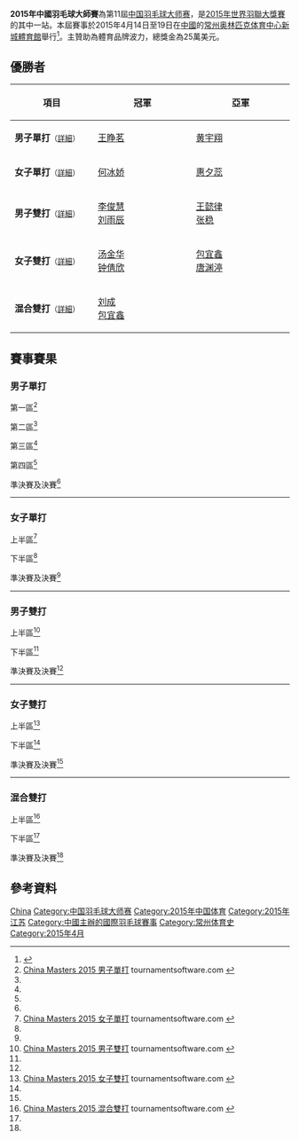 {{noteTA|G1=Badminton}}
{{infobox badminton event
|name           = 2015年中國羽毛球大師賽
|image          = 
|size           = 
|caption        =
|dates          = 2015年4月14日－4月19日
|number_edition = 第11屆
|level          = 3A
|prize_money    = 25萬美元
|other          =
|venue          = [[常州奧體中心新城體育館|常州奧體中心新城體育館]]
|location       = {{CHN}}[[江苏省|江苏省]][[常州市|常州市]]
|previous       = 2014年中國羽毛球大師賽
|next           = 2016年中國羽毛球大師賽
}}
'''2015年中國羽毛球大師賽'''為第11屆[[中国羽毛球大师赛|中国羽毛球大师赛]]，是[[2015年世界羽聯大獎賽|2015年世界羽聯大獎賽]]的其中一站。本屆賽事於2015年4月14日至19日在[[中國|中國]]的[[常州奥林匹克体育中心|常州奥林匹克体育中心]][[新城體育館|新城體育館]]舉行<ref>{{cite web|title=CHINA MASTERS 2015 大會章程|url=http://www.bwfbadminton.org/file.aspx?id=621090&dl=1|accessdate=2015-04-15|archive-date=2015-04-29|archive-url=https://web.archive.org/web/20150429231229/http://www.bwfbadminton.org/file.aspx?id=621090&dl=1|dead-url=no}}{{en}}</ref>。主贊助為體育品牌波力，總獎金為25萬美元。

== 優勝者 ==
{| class=wikitable style="font-size:small"
!width="200"|項目
!width="250"|冠軍
!width="250"|亞軍
|-
|'''男子單打'''<small>（[[#男子單打|詳細]]）</small>
|{{flagicon|CHN}} [[王睁茗|王睁茗]]
|{{flagicon|CHN}} [[黄宇翔|黄宇翔]]
|-
|'''女子單打'''<small>（[[#女子單打|詳細]]）</small>
|{{flagicon|CHN}} [[何冰娇|何冰娇]]
|{{flagicon|CHN}} [[惠夕蕊|惠夕蕊]]
|-
|'''男子雙打'''<small>（[[#男子雙打|詳細]]）</small>
|{{flagicon|CHN}} [[李俊慧|李俊慧]]<br/>{{flagicon|CHN}} [[刘雨辰_(羽毛球运动员)|刘雨辰]]
|{{flagicon|CHN}} [[王懿律|王懿律]]<br/>{{flagicon|CHN}} [[张稳|张稳]]
|-
|'''女子雙打'''<small>（[[#女子雙打|詳細]]）</small>
|{{flagicon|CHN}} [[汤金华|汤金华]]<br/>{{flagicon|CHN}} [[钟倩欣|钟倩欣]]
|{{flagicon|CHN}} [[包宜鑫|包宜鑫]]<br/>{{flagicon|CHN}} [[唐渊渟|唐渊渟]]
|-
|'''混合雙打'''<small>（[[#混合雙打|詳細]]）</small>
|{{flagicon|CHN}} [[刘成_(羽毛球运动员)|刘成]]<br/>{{flagicon|CHN}} [[包宜鑫|包宜鑫]]
|{{nowrap|{{flagicon|INA}} [[伊迪·苏巴蒂亚|伊迪·苏巴蒂亚]]<br/>{{flagicon|INA}} [[格罗里亚·埃马努埃莱·维德佳佳|格罗里亚·埃马努埃莱·维德佳佳]]}}
|}

== 賽事賽果 ==
=== 男子單打 ===
;第一區<ref name="MS">[http://bwf.tournamentsoftware.com/sport/draw.aspx?id=F954AC16-AB8D-41B7-B81E-E7A472832004&draw=1 China Masters 2015 男子單打] tournamentsoftware.com {{en}}</ref>
{{16TeamBracket-Compact-Tennis3
| RD3=第三輪
| RD4=半準決賽

| RD1-seed01=1
| RD1-team01='''{{flagicon|CHN}} [[王睁茗|王睁茗]]
| RD1-score01-1=
| RD1-score01-2=
| RD1-score01-3=
| RD1-seed02=
| RD1-team02=輪空
| RD1-score02-1=
| RD1-score02-2=
| RD1-score02-3=

| RD1-seed03=
| RD1-team03='''{{flagicon|CHN}} [[乔斌|乔斌]]
| RD1-score03-1=
| RD1-score03-2=
| RD1-score03-3=
| RD1-seed04=
| RD1-team04=輪空
| RD1-score04-1=
| RD1-score04-2=
| RD1-score04-3=

| RD1-seed05=
| RD1-team05='''{{flagicon|SCO}} [[阿利斯泰尔·凯西|阿利斯泰尔·凯西]]
| RD1-score05-1=
| RD1-score05-2=
| RD1-score05-3=
| RD1-seed06=
| RD1-team06=輪空
| RD1-score06-1=
| RD1-score06-2=
| RD1-score06-3=

| RD1-seed07=
| RD1-team07='''{{flagicon|CAN}} [[Timothy_Chiu|Timothy Chiu]]
| RD1-score07-1=
| RD1-score07-2=
| RD1-score07-3=
| RD1-seed08=
| RD1-team08=輪空
| RD1-score08-1=
| RD1-score08-2=
| RD1-score08-3=

| RD1-seed09=7
| RD1-team09='''{{flagicon|RUS}} [[弗拉基米尔·马尔科夫|弗拉基米尔·马尔科夫]]
| RD1-score09-1=
| RD1-score09-2=
| RD1-score09-3=
| RD1-seed10=
| RD1-team10=輪空
| RD1-score10-1=
| RD1-score10-2=
| RD1-score10-3=

| RD1-seed11=
| RD1-team11='''{{flagicon|CHN}} [[赵俊鹏|赵俊鹏]]
| RD1-score11-1=
| RD1-score11-2=
| RD1-score11-3=
| RD1-seed12=
| RD1-team12=輪空
| RD1-score12-1=
| RD1-score12-2=
| RD1-score12-3=

| RD1-seed13=
| RD1-team13='''{{nowrap|{{flagicon|THA}} [[坎塔瓦特·利拉威布|坎塔瓦特·利拉威布]]}}
| RD1-score13-1=
| RD1-score13-2=
| RD1-score13-3=
| RD1-seed14=
| RD1-team14=輪空
| RD1-score14-1=
| RD1-score14-2=
| RD1-score14-3=

| RD1-seed15=
| RD1-team15='''{{flagicon|TPE}} [[施貴鈞|施貴鈞]]
| RD1-score15-1=
| RD1-score15-2=
| RD1-score15-3=
| RD1-seed16=
| RD1-team16=輪空
| RD1-score16-1=
| RD1-score16-2=
| RD1-score16-3=

| RD2-seed01=1
| RD2-team01='''{{flagicon|CHN}} [[王睁茗|王睁茗]]
| RD2-score01-1='''21
| RD2-score01-2='''21
| RD2-score01-3=
| RD2-seed02=
| RD2-team02={{flagicon|CHN}} [[乔斌|乔斌]]
| RD2-score02-1=17
| RD2-score02-2=13
| RD2-score02-3=

| RD2-seed03=
| RD2-team03='''{{flagicon|SCO}} [[阿利斯泰尔·凯西|阿利斯泰尔·凯西]]
| RD2-score03-1='''21
| RD2-score03-2='''21
| RD2-score03-3=
| RD2-seed04=
| RD2-team04={{flagicon|CAN}} [[Timothy_Chiu|Timothy Chiu]]
| RD2-score04-1=18
| RD2-score04-2=16
| RD2-score04-3=

| RD2-seed05=7
| RD2-team05={{nowrap|{{flagicon|RUS}} [[弗拉基米尔·马尔科夫|弗拉基米尔·马尔科夫]]}}
| RD2-score05-1=18
| RD2-score05-2=7
| RD2-score05-3=
| RD2-seed06=
| RD2-team06='''{{flagicon|CHN}} [[赵俊鹏|赵俊鹏]]
| RD2-score06-1='''21
| RD2-score06-2='''21
| RD2-score06-3=

| RD2-seed07=
| RD2-team07='''{{flagicon|THA}} [[坎塔瓦特·利拉威布|坎塔瓦特·利拉威布]]
| RD2-score07-1=9
| RD2-score07-2='''21
| RD2-score07-3='''21
| RD2-seed08=
| RD2-team08={{flagicon|TPE}} [[施貴鈞|施貴鈞]]
| RD2-score08-1='''21
| RD2-score08-2=19
| RD2-score08-3=13

| RD3-seed01=1
| RD3-team01='''{{flagicon|CHN}} [[王睁茗|王睁茗]]
| RD3-score01-1='''21
| RD3-score01-2='''21
| RD3-score01-3=
| RD3-seed02=
| RD3-team02={{flagicon|SCO}} [[阿利斯泰尔·凯西|阿利斯泰尔·凯西]]
| RD3-score02-1=13
| RD3-score02-2=14
| RD3-score02-3=

| RD3-seed03=
| RD3-team03='''{{flagicon|CHN}} [[赵俊鹏|赵俊鹏]]
| RD3-score03-1='''21
| RD3-score03-2='''21
| RD3-score03-3=
| RD3-seed04=
| RD3-team04={{nowrap|{{flagicon|THA}} [[坎塔瓦特·利拉威布|坎塔瓦特·利拉威布]]}}
| RD3-score04-1=16
| RD3-score04-2=13
| RD3-score04-3=

| RD4-seed01=1
| RD4-team01='''{{nowrap|{{flagicon|CHN}} [[王睁茗|王睁茗]]}}
| RD4-score01-1=19
| RD4-score01-2='''21
| RD4-score01-3='''21
| RD4-seed02=
| RD4-team02={{flagicon|CHN}} [[赵俊鹏|赵俊鹏]]
| RD4-score02-1='''21
| RD4-score02-2=11
| RD4-score02-3=15
}}
;第二區<ref name="MS"/>
{{16TeamBracket-Compact-Tennis3
| RD3=第三輪
| RD4=半準決賽

| RD1-seed01=3
| RD1-team01='''{{flagicon|HKG}} [[魏楠|魏楠]]
| RD1-score01-1=
| RD1-score01-2=
| RD1-score01-3=
| RD1-seed02=
| RD1-team02=輪空
| RD1-score02-1=
| RD1-score02-2=
| RD1-score02-3=

| RD1-seed03=
| RD1-team03='''{{flagicon|THA}} [[坎塔蓬·旺差伦|坎塔蓬·旺差伦]]
| RD1-score03-1=
| RD1-score03-2=
| RD1-score03-3=
| RD1-seed04=
| RD1-team04=輪空
| RD1-score04-1=
| RD1-score04-2=
| RD1-score04-3=

| RD1-seed05=
| RD1-team05={{nowrap|{{flagicon|THA}} [[西蒂空·塔马辛|西蒂空·塔马辛]] (棄權)}}
| RD1-score05-1=
| RD1-score05-2=
| RD1-score05-3=
| RD1-seed06=
| RD1-team06=輪空
| RD1-score06-1=
| RD1-score06-2=
| RD1-score06-3=

| RD1-seed07=
| RD1-team07='''{{flagicon|THA}} [[Krit_Tantianankul|Krit Tantianankul]]
| RD1-score07-1=
| RD1-score07-2=
| RD1-score07-3=
| RD1-seed08=
| RD1-team08=輪空
| RD1-score08-1=
| RD1-score08-2=
| RD1-score08-3=

| RD1-seed09=6
| RD1-team09='''{{flagicon|THA}} [[苏庞余·阿韦辛桑农|苏庞余·阿韦辛桑农]]
| RD1-score09-1=
| RD1-score09-2=
| RD1-score09-3=
| RD1-seed10=
| RD1-team10=輪空
| RD1-score10-1=
| RD1-score10-2=
| RD1-score10-3=

| RD1-seed11=
| RD1-team11='''{{flagicon|CHN}} [[林贵埔|林贵埔]]
| RD1-score11-1=
| RD1-score11-2=
| RD1-score11-3=
| RD1-seed12=
| RD1-team12=輪空
| RD1-score12-1=
| RD1-score12-2=
| RD1-score12-3=

| RD1-seed13=
| RD1-team13='''{{flagicon|TPE}} [[程柏偉|程柏偉]]
| RD1-score13-1=
| RD1-score13-2=
| RD1-score13-3=
| RD1-seed14=
| RD1-team14=輪空
| RD1-score14-1=
| RD1-score14-2=
| RD1-score14-3=

| RD1-seed15=
| RD1-team15='''{{flagicon|MAS}} [[哈菲兹哈欣|哈菲兹哈欣]]
| RD1-score15-1=
| RD1-score15-2=
| RD1-score15-3=
| RD1-seed16=
| RD1-team16=輪空
| RD1-score16-1=
| RD1-score16-2=
| RD1-score16-3=

| RD2-seed01=3
| RD2-team01='''{{flagicon|HKG}} [[魏楠|魏楠]]
| RD2-score01-1=17
| RD2-score01-2='''21
| RD2-score01-3='''21
| RD2-seed02=
| RD2-team02={{flagicon|THA}} [[坎塔蓬·旺差伦|坎塔蓬·旺差伦]]
| RD2-score02-1='''21
| RD2-score02-2=14
| RD2-score02-3=12

| RD2-seed03=
| RD2-team03=輪空
| RD2-score03-1=
| RD2-score03-2=
| RD2-score03-3=
| RD2-seed04=
| RD2-team04='''{{flagicon|THA}} [[Krit_Tantianankul|K Tantianankul]]
| RD2-score04-1=
| RD2-score04-2=
| RD2-score04-3=

| RD2-seed05=6
| RD2-team05={{nowrap|{{flagicon|THA}} [[苏庞余·阿韦辛桑农|苏庞余·阿韦辛桑农]]}}
| RD2-score05-1=18
| RD2-score05-2=15
| RD2-score05-3=
| RD2-seed06=
| RD2-team06='''{{flagicon|CHN}} [[林贵埔|林贵埔]]
| RD2-score06-1='''21
| RD2-score06-2='''21
| RD2-score06-3=

| RD2-seed07=
| RD2-team07={{flagicon|TPE}} [[程柏偉|程柏偉]]
| RD2-score07-1=14
| RD2-score07-2=11
| RD2-score07-3=
| RD2-seed08=
| RD2-team08='''{{flagicon|MAS}} [[哈菲兹哈欣|哈菲兹哈欣]]
| RD2-score08-1='''21
| RD2-score08-2='''21
| RD2-score08-3=

| RD3-seed01=3
| RD3-team01='''{{flagicon|HKG}} [[魏楠|魏楠]]
| RD3-score01-1='''21
| RD3-score01-2='''21
| RD3-score01-3=
| RD3-seed02=
| RD3-team02={{nowrap|{{flagicon|THA}} [[Krit_Tantianankul|K Tantianankul]]}}
| RD3-score02-1=17
| RD3-score02-2=13
| RD3-score02-3=

| RD3-seed03=
| RD3-team03='''{{flagicon|CHN}} [[林贵埔|林贵埔]]
| RD3-score03-1=15
| RD3-score03-2='''22
| RD3-score03-3='''21
| RD3-seed04=
| RD3-team04={{flagicon|MAS}} [[哈菲兹哈欣|哈菲兹哈欣]]
| RD3-score04-1='''21
| RD3-score04-2=20
| RD3-score04-3=16

| RD4-seed01=3
| RD4-team01='''{{flagicon|HKG}} [[魏楠|魏楠]]
| RD4-score01-1=15
| RD4-score01-2='''21
| RD4-score01-3='''21
| RD4-seed02=
| RD4-team02={{nowrap|{{flagicon|CHN}} [[林贵埔|林贵埔]]}}
| RD4-score02-1='''21
| RD4-score02-2=9
| RD4-score02-3=18
}}
;第三區<ref name="MS"/>
{{16TeamBracket-Compact-Tennis3
| RD3=第三輪
| RD4=半準決賽

| RD1-seed01=
| RD1-team01='''{{flagicon|CHN}} [[黄宇翔|黄宇翔]]
| RD1-score01-1='''21
| RD1-score01-2='''21
| RD1-score01-3=
| RD1-seed02=
| RD1-team02={{flagicon|HKG}} [[陳仁傑|陳仁傑]]
| RD1-score02-1=10
| RD1-score02-2=10
| RD1-score02-3=

| RD1-seed03=
| RD1-team03=輪空
| RD1-score03-1=
| RD1-score03-2=
| RD1-score03-3=
| RD1-seed04=
| RD1-team04='''{{flagicon|TPE}} [[薛軒億|薛軒億]]
| RD1-score04-1=
| RD1-score04-2=
| RD1-score04-3=

| RD1-seed05=
| RD1-team05=輪空
| RD1-score05-1=
| RD1-score05-2=
| RD1-score05-3=
| RD1-seed06=
| RD1-team06='''{{nowrap|{{flagicon|THA}} [[科希特·佩尔帕达布|科希特·佩尔帕达布]]}}
| RD1-score06-1=
| RD1-score06-2=
| RD1-score06-3=

| RD1-seed07=
| RD1-team07=輪空
| RD1-score07-1=
| RD1-score07-2=
| RD1-score07-3=
| RD1-seed08=5
| RD1-team08='''{{flagicon|CHN}} [[薛松|薛松]]
| RD1-score08-1=
| RD1-score08-2=
| RD1-score08-3=

| RD1-seed09=
| RD1-team09=輪空
| RD1-score09-1=
| RD1-score09-2=
| RD1-score09-3=
| RD1-seed10=
| RD1-team10='''{{flagicon|THA}} [[阿杜拉奇·南库|阿杜拉奇·南库]]
| RD1-score10-1=
| RD1-score10-2=
| RD1-score10-3=

| RD1-seed11=
| RD1-team11=輪空
| RD1-score11-1=
| RD1-score11-2=
| RD1-score11-3=
| RD1-seed12=
| RD1-team12='''{{flagicon|CHN}} [[廖骏伟|廖骏伟]]
| RD1-score12-1=
| RD1-score12-2=
| RD1-score12-3=

| RD1-seed13=
| RD1-team13=輪空
| RD1-score13-1=
| RD1-score13-2=
| RD1-score13-3=
| RD1-seed14=
| RD1-team14='''{{flagicon|CHN}} [[朱思远|朱思远]]
| RD1-score14-1=
| RD1-score14-2=
| RD1-score14-3=

| RD1-seed15=
| RD1-team15=輪空
| RD1-score15-1=
| RD1-score15-2=
| RD1-score15-3=
| RD1-seed16=4
| RD1-team16='''{{flagicon|SIN}} [[黄梓良|黄梓良]]
| RD1-score16-1=
| RD1-score16-2=
| RD1-score16-3=

| RD2-seed01=
| RD2-team01='''{{flagicon|CHN}} [[黄宇翔|黄宇翔]]
| RD2-score01-1=16
| RD2-score01-2='''21
| RD2-score01-3='''21
| RD2-seed02=
| RD2-team02={{flagicon|TPE}} [[薛軒億|薛軒億]]
| RD2-score02-1='''21
| RD2-score02-2=16
| RD2-score02-3=17

| RD2-seed03=
| RD2-team03={{nowrap|{{flagicon|THA}} [[科希特·佩尔帕达布|科希特·佩尔帕达布]]}}
| RD2-score03-1=16
| RD2-score03-2=17
| RD2-score03-3=
| RD2-seed04=5
| RD2-team04='''{{flagicon|CHN}} [[薛松|薛松]]
| RD2-score04-1='''21
| RD2-score04-2='''21
| RD2-score04-3=

| RD2-seed05=
| RD2-team05={{flagicon|THA}} [[阿杜拉奇·南库|阿杜拉奇·南库]]
| RD2-score05-1=18
| RD2-score05-2=16
| RD2-score05-3=
| RD2-seed06=
| RD2-team06='''{{flagicon|CHN}} [[廖骏伟|廖骏伟]]
| RD2-score06-1='''21
| RD2-score06-2='''21
| RD2-score06-3=

| RD2-seed07=
| RD2-team07={{flagicon|CHN}} [[朱思远|朱思远]]
| RD2-score07-1='''21
| RD2-score07-2=19
| RD2-score07-3=20
| RD2-seed08=4
| RD2-team08='''{{flagicon|SIN}} [[黄梓良|黄梓良]]
| RD2-score08-1=12
| RD2-score08-2='''21
| RD2-score08-3='''22

| RD3-seed01=
| RD3-team01='''{{flagicon|CHN}} [[黄宇翔|黄宇翔]]
| RD3-score01-1=
| RD3-score01-2=
| RD3-score01-3=
| RD3-seed02=5
| RD3-team02={{nowrap|{{flagicon|CHN}} [[薛松|薛松]] (棄權)}}
| RD3-score02-1=
| RD3-score02-2=
| RD3-score02-3=

| RD3-seed03=
| RD3-team03={{flagicon|CHN}} [[廖骏伟|廖骏伟]]
| RD3-score03-1='''21
| RD3-score03-2=15
| RD3-score03-3=9
| RD3-seed04=4
| RD3-team04='''{{flagicon|SIN}} [[黄梓良|黄梓良]]
| RD3-score04-1=18
| RD3-score04-2='''21
| RD3-score04-3='''21

| RD4-seed01=
| RD4-team01='''{{nowrap|{{flagicon|CHN}} [[黄宇翔|黄宇翔]]}}
| RD4-score01-1=11
| RD4-score01-2='''21
| RD4-score01-3='''21
| RD4-seed02=4
| RD4-team02={{flagicon|SIN}} [[黄梓良|黄梓良]]
| RD4-score02-1='''21
| RD4-score02-2=19
| RD4-score02-3=18
}}
;第四區<ref name="MS"/>
{{16TeamBracket-Compact-Tennis3
| RD3=第三輪
| RD4=半準決賽

| RD1-seed01=
| RD1-team01=輪空
| RD1-score01-1=
| RD1-score01-2=
| RD1-score01-3=
| RD1-seed02=
| RD1-team02='''{{flagicon|CHN}} [[郭凯_(羽毛球运动员)|郭凯]]
| RD1-score02-1=
| RD1-score02-2=
| RD1-score02-3=

| RD1-seed03=
| RD1-team03=輪空
| RD1-score03-1=
| RD1-score03-2=
| RD1-score03-3=
| RD1-seed04=
| RD1-team04='''{{flagicon|INA}} [[索尼·昆科罗|索尼·昆科罗]]
| RD1-score04-1=
| RD1-score04-2=
| RD1-score04-3=

| RD1-seed05=
| RD1-team05=輪空
| RD1-score05-1=
| RD1-score05-2=
| RD1-score05-3=
| RD1-seed06=
| RD1-team06='''{{flagicon|TPE}} [[郭柏呈|郭柏呈]]
| RD1-score06-1=
| RD1-score06-2=
| RD1-score06-3=

| RD1-seed07=
| RD1-team07=輪空
| RD1-score07-1=
| RD1-score07-2=
| RD1-score07-3=
| RD1-seed08=8
| RD1-team08='''{{flagicon|USA}} [[舒之顥|舒之顥]]
| RD1-score08-1=
| RD1-score08-2=
| RD1-score08-3=

| RD1-seed09=
| RD1-team09=輪空
| RD1-score09-1=
| RD1-score09-2=
| RD1-score09-3=
| RD1-seed10=
| RD1-team10='''{{nowrap|{{flagicon|THA}} [[梅克·那农吉德|梅克·那农吉德]]}}
| RD1-score10-1=
| RD1-score10-2=
| RD1-score10-3=

| RD1-seed11=
| RD1-team11=輪空
| RD1-score11-1=
| RD1-score11-2=
| RD1-score11-3=
| RD1-seed12=
| RD1-team12='''{{flagicon|TPE}} [[林祐賢|林祐賢]]
| RD1-score12-1=
| RD1-score12-2=
| RD1-score12-3=

| RD1-seed13=
| RD1-team13=輪空
| RD1-score13-1=
| RD1-score13-2=
| RD1-score13-3=
| RD1-seed14=
| RD1-team14='''{{flagicon|CHN}} [[周泽奇|周泽奇]]
| RD1-score14-1=
| RD1-score14-2=
| RD1-score14-3=

| RD1-seed15=
| RD1-team15=輪空
| RD1-score15-1=
| RD1-score15-2=
| RD1-score15-3=
| RD1-seed16=2
| RD1-team16='''{{flagicon|CHN}} [[田厚威|田厚威]]
| RD1-score16-1=
| RD1-score16-2=
| RD1-score16-3=

| RD2-seed01=
| RD2-team01='''{{flagicon|CHN}} [[郭凯_(羽毛球运动员)|郭凯]]
| RD2-score01-1='''21
| RD2-score01-2='''21
| RD2-score01-3=
| RD2-seed02=
| RD2-team02={{flagicon|INA}} [[索尼·昆科罗|索尼·昆科罗]]
| RD2-score02-1=12
| RD2-score02-2=13
| RD2-score02-3=

| RD2-seed03=
| RD2-team03='''{{flagicon|TPE}} [[郭柏呈|郭柏呈]]
| RD2-score03-1='''21
| RD2-score03-2=21
| RD2-score03-3='''21
| RD2-seed04=8
| RD2-team04={{flagicon|USA}} [[舒之顥|舒之顥]]
| RD2-score04-1=12
| RD2-score04-2='''23
| RD2-score04-3=11

| RD2-seed05=
| RD2-team05={{nowrap|{{flagicon|THA}} [[梅克·那农吉德|梅克·那农吉德]]}}
| RD2-score05-1=8
| RD2-score05-2=19
| RD2-score05-3=
| RD2-seed06=
| RD2-team06='''{{flagicon|TPE}} [[林祐賢|林祐賢]]
| RD2-score06-1='''21
| RD2-score06-2='''21
| RD2-score06-3=

| RD2-seed07=
| RD2-team07={{flagicon|CHN}} [[周泽奇|周泽奇]]
| RD2-score07-1=11
| RD2-score07-2=16
| RD2-score07-3=
| RD2-seed08=2
| RD2-team08='''{{flagicon|CHN}} [[田厚威|田厚威]]
| RD2-score08-1='''21
| RD2-score08-2='''21
| RD2-score08-3=

| RD3-seed01=
| RD3-team01={{flagicon|CHN}} [[郭凯_(羽毛球运动员)|郭凯]]
| RD3-score01-1=19
| RD3-score01-2='''21
| RD3-score01-3=18
| RD3-seed02=
| RD3-team02='''{{flagicon|TPE}} [[郭柏呈|郭柏呈]]
| RD3-score02-1='''21
| RD3-score02-2=14
| RD3-score02-3='''21

| RD3-seed03=
| RD3-team03={{flagicon|TPE}} [[林祐賢|林祐賢]]
| RD3-score03-1=10
| RD3-score03-2=13
| RD3-score03-3=
| RD3-seed04=2
| RD3-team04='''{{flagicon|CHN}} [[田厚威|田厚威]]
| RD3-score04-1='''21
| RD3-score04-2='''21
| RD3-score04-3=

| RD4-seed01=
| RD4-team01={{flagicon|TPE}} [[郭柏呈|郭柏呈]]
| RD4-score01-1=7
| RD4-score01-2=6
| RD4-score01-3=
| RD4-seed02=2
| RD4-team02='''{{nowrap|{{flagicon|CHN}} [[田厚威|田厚威]]}}
| RD4-score02-1='''21
| RD4-score02-2='''21
| RD4-score02-3=
}}
;準決賽及決賽<ref name="MS"/>
{{4TeamBracket-Tennis3-v2
| team-width=200
| RD1-seed1=1
| RD1-team1='''{{flagicon|CHN}} [[王睁茗|王睁茗]]
| RD1-score1-1='''21
| RD1-score1-2='''21
| RD1-score1-3=
| RD1-seed2=3
| RD1-team2={{flagicon|HKG}} [[魏楠|魏楠]]
| RD1-score2-1=12
| RD1-score2-2=12
| RD1-score2-3=

| RD1-seed3=
| RD1-team3='''{{flagicon|CHN}} [[黄宇翔|黄宇翔]]
| RD1-score3-1='''21
| RD1-score3-2='''21
| RD1-score3-3=
| RD1-seed4=2
| RD1-team4={{flagicon|CHN}} [[田厚威|田厚威]]
| RD1-score4-1=15
| RD1-score4-2=11
| RD1-score4-3=

| RD2-seed1=1
| RD2-team1='''{{flagicon|CHN}} [[王睁茗|王睁茗]]
| RD2-score1-1='''22
| RD2-score1-2='''21
| RD2-score1-3=
| RD2-seed2=
| RD2-team2={{flagicon|CHN}} [[黄宇翔|黄宇翔]]
| RD2-score2-1=20
| RD2-score2-2=19
| RD2-score2-3=
}}
----

=== 女子單打 ===
;上半區<ref name="WS">[http://bwf.tournamentsoftware.com/sport/draw.aspx?id=F954AC16-AB8D-41B7-B81E-E7A472832004&draw=2 China Masters 2015 女子單打] tournamentsoftware.com {{en}}</ref>
{{16TeamBracket-Compact-Tennis3
| RD1-seed01=1
| RD1-team01={{flagicon|CAN}} [[李文珊_(羽毛球運動員)|李文珊]] (棄權)
| RD1-score01-1=
| RD1-score01-2=
| RD1-score01-3=
| RD1-seed02=
| RD1-team02=輪空
| RD1-score02-1=
| RD1-score02-2=
| RD1-score02-3=

| RD1-seed03=
| RD1-team03='''{{flagicon|CHN}} [[惠夕蕊|惠夕蕊]]
| RD1-score03-1=
| RD1-score03-2=
| RD1-score03-3=
| RD1-seed04=
| RD1-team04=輪空
| RD1-score04-1=
| RD1-score04-2=
| RD1-score04-3=

| RD1-seed05=
| RD1-team05='''{{flagicon|CHN}} [[高昉洁|高昉洁]]
| RD1-score05-1=
| RD1-score05-2=
| RD1-score05-3=
| RD1-seed06=
| RD1-team06=輪空
| RD1-score06-1=
| RD1-score06-2=
| RD1-score06-3=

| RD1-seed07=
| RD1-team07='''{{flagicon|CHN}} [[陈晓欣|陈晓欣]]
| RD1-score07-1='''21
| RD1-score07-2='''21
| RD1-score07-3=
| RD1-seed08=
| RD1-team08={{flagicon|AUS}} [[Melinda_Sun|Melinda Sun]]
| RD1-score08-1=8
| RD1-score08-2=6
| RD1-score08-3=

| RD1-seed09=4
| RD1-team09='''{{flagicon|TPE}} [[洪詩涵_(羽毛球運動員)|洪詩涵]]
| RD1-score09-1=
| RD1-score09-2=
| RD1-score09-3=
| RD1-seed10=
| RD1-team10=輪空
| RD1-score10-1=
| RD1-score10-2=
| RD1-score10-3=

| RD1-seed11=
| RD1-team11='''{{flagicon|CHN}} [[范梦艳|范梦艳]]
| RD1-score11-1='''21
| RD1-score11-2='''21
| RD1-score11-3=
| RD1-seed12=
| RD1-team12={{flagicon|CZE}} [[祖扎娜·帕维尔科娃|祖扎娜·帕维尔科娃]]
| RD1-score12-1=12
| RD1-score12-2=11
| RD1-score12-3=

| RD1-seed13=
| RD1-team13='''{{flagicon|JPN}} [[星千智|星千智]]
| RD1-score13-1=
| RD1-score13-2=
| RD1-score13-3=
| RD1-seed14=
| RD1-team14=輪空
| RD1-score14-1=
| RD1-score14-2=
| RD1-score14-3=

| RD1-seed15=
| RD1-team15='''{{nowrap|{{flagicon|THA}} [[素尼达·革通|素尼达·革通]]}}
| RD1-score15-1=11
| RD1-score15-2='''21
| RD1-score15-3='''21
| RD1-seed16=
| RD1-team16={{flagicon|TPE}} [[余芊慧|余芊慧]]
| RD1-score16-1='''21
| RD1-score16-2=15
| RD1-score16-3=17

| RD2-seed01=
| RD2-team01=輪空
| RD2-score01-1=
| RD2-score01-2=
| RD2-score01-3=
| RD2-seed02=
| RD2-team02='''{{flagicon|CHN}} [[惠夕蕊|惠夕蕊]]
| RD2-score02-1=
| RD2-score02-2=
| RD2-score02-3=

| RD2-seed03=
| RD2-team03='''{{flagicon|CHN}} [[高昉洁|高昉洁]]
| RD2-score03-1=22
| RD2-score03-2='''21
| RD2-score03-3='''21
| RD2-seed04=
| RD2-team04={{flagicon|CHN}} [[陈晓欣|陈晓欣]]
| RD2-score04-1='''24
| RD2-score04-2=18
| RD2-score04-3=19

| RD2-seed05=4
| RD2-team05={{flagicon|TPE}} [[洪詩涵_(羽毛球運動員)|洪詩涵]]
| RD2-score05-1=18
| RD2-score05-2=14
| RD2-score05-3=
| RD2-seed06=
| RD2-team06='''{{flagicon|CHN}} [[范梦艳|范梦艳]]
| RD2-score06-1='''21
| RD2-score06-2='''21
| RD2-score06-3=

| RD2-seed07=
| RD2-team07='''{{flagicon|JPN}} [[星千智|星千智]]
| RD2-score07-1='''21
| RD2-score07-2='''21
| RD2-score07-3=
| RD2-seed08=
| RD2-team08={{nowrap|{{flagicon|THA}} [[素尼达·革通|素尼达·革通]]}}
| RD2-score08-1=13
| RD2-score08-2=14
| RD2-score08-3=

| RD3-seed01=
| RD3-team01='''{{nowrap|{{flagicon|CHN}} [[惠夕蕊|惠夕蕊]]}}
| RD3-score01-1='''21
| RD3-score01-2='''21
| RD3-score01-3=
| RD3-seed02=
| RD3-team02={{flagicon|CHN}} [[高昉洁|高昉洁]]
| RD3-score02-1=10
| RD3-score02-2=14
| RD3-score02-3=

| RD3-seed03=
| RD3-team03={{flagicon|CHN}} [[范梦艳|范梦艳]]
| RD3-score03-1=15
| RD3-score03-2=17
| RD3-score03-3=
| RD3-seed04=
| RD3-team04='''{{flagicon|JPN}} [[星千智|星千智]]
| RD3-score04-1='''21
| RD3-score04-2='''21
| RD3-score04-3=

| RD4-seed01=
| RD4-team01='''{{nowrap|{{flagicon|CHN}} [[惠夕蕊|惠夕蕊]]}}
| RD4-score01-1='''21
| RD4-score01-2='''21
| RD4-score01-3=
| RD4-seed02=
| RD4-team02={{flagicon|JPN}} [[星千智|星千智]]
| RD4-score02-1=7
| RD4-score02-2=18
| RD4-score02-3=
}}
;下半區<ref name="WS"/>
{{16TeamBracket-Compact-Tennis3
| RD1-seed01=
| RD1-team01={{flagicon|SVK}} [[扬娜·齐兹纳罗娃|扬娜·齐兹纳罗娃]]
| RD1-score01-1=6
| RD1-score01-2=4
| RD1-score01-3=
| RD1-seed02=
| RD1-team02='''{{flagicon|CHN}} [[张艺曼|张艺曼]]
| RD1-score02-1='''21
| RD1-score02-2='''21
| RD1-score02-3=

| RD1-seed03=
| RD1-team03=輪空
| RD1-score03-1=
| RD1-score03-2=
| RD1-score03-3=
| RD1-seed04=
| RD1-team04='''{{flagicon|CHN}} [[何冰娇|何冰娇]]
| RD1-score04-1=
| RD1-score04-2=
| RD1-score04-3=

| RD1-seed05=
| RD1-team05='''{{flagicon|CHN}} [[沈雅颖|沈雅颖]]
| RD1-score05-1='''21
| RD1-score05-2='''21
| RD1-score05-3=
| RD1-seed06=
| RD1-team06={{flagicon|AUT}} [[西蒙娜·普鲁茨|西蒙娜·普鲁茨]]
| RD1-score06-1=7
| RD1-score06-2=10
| RD1-score06-3=

| RD1-seed07=
| RD1-team07=輪空
| RD1-score07-1=
| RD1-score07-2=
| RD1-score07-3=
| RD1-seed08=3
| RD1-team08='''{{flagicon|CHN}} [[姚雪|姚雪]]
| RD1-score08-1=
| RD1-score08-2=
| RD1-score08-3=

| RD1-seed09=
| RD1-team09='''{{flagicon|CHN}} [[李云_(羽毛球运动员)|李云]]
| RD1-score09-1='''21
| RD1-score09-2=18
| RD1-score09-3='''21
| RD1-seed10=
| RD1-team10={{flagicon|TPE}} [[李佳馨|李佳馨]]
| RD1-score10-1=12
| RD1-score10-2='''21
| RD1-score10-3=15

| RD1-seed11=
| RD1-team11=輪空
| RD1-score11-1=
| RD1-score11-2=
| RD1-score11-3=
| RD1-seed12=
| RD1-team12='''{{nowrap|{{flagicon|THA}} [[蓬帕威·磋楚翁|蓬帕威·磋楚翁]]}}
| RD1-score12-1=
| RD1-score12-2=
| RD1-score12-3=

| RD1-seed13=
| RD1-team13='''{{flagicon|CHN}} [[陈雨菲|陈雨菲]]
| RD1-score13-1='''21
| RD1-score13-2='''21
| RD1-score13-3=
| RD1-seed14=
| RD1-team14={{flagicon|TPE}} [[江美慧|江美慧]]
| RD1-score14-1=16
| RD1-score14-2=15
| RD1-score14-3=

| RD1-seed15=
| RD1-team15=輪空
| RD1-score15-1=
| RD1-score15-2=
| RD1-score15-3=
| RD1-seed16=2
| RD1-team16='''{{flagicon|USA}} [[王苑力|王苑力]]
| RD1-score16-1=
| RD1-score16-2=
| RD1-score16-3=

| RD2-seed01= 
| RD2-team01={{nowrap|{{flagicon|CHN}} [[张艺曼|张艺曼]] (中途退出)}}
| RD2-score01-1=10
| RD2-score01-2=''1
| RD2-score01-3=
| RD2-seed02=
| RD2-team02='''{{flagicon|CHN}} [[何冰娇|何冰娇]]
| RD2-score02-1='''21
| RD2-score02-2=''6
| RD2-score02-3=

| RD2-seed03=
| RD2-team03='''{{flagicon|CHN}} [[沈雅颖|沈雅颖]]
| RD2-score03-1='''21
| RD2-score03-2='''21
| RD2-score03-3=
| RD2-seed04=3
| RD2-team04={{flagicon|CHN}} [[姚雪|姚雪]]
| RD2-score04-1=13
| RD2-score04-2=14
| RD2-score04-3=

| RD2-seed05=
| RD2-team05={{flagicon|CHN}} [[李云_(羽毛球运动员)|李云]]
| RD2-score05-1=18
| RD2-score05-2=22
| RD2-score05-3=
| RD2-seed06=
| RD2-team06='''{{nowrap|{{flagicon|THA}} [[蓬帕威·磋楚翁|蓬帕威·磋楚翁]]}}
| RD2-score06-1='''21
| RD2-score06-2='''24
| RD2-score06-3=

| RD2-seed07=
| RD2-team07='''{{flagicon|CHN}} [[陈雨菲|陈雨菲]]
| RD2-score07-1='''21
| RD2-score07-2='''21
| RD2-score07-3=
| RD2-seed08=2
| RD2-team08={{flagicon|USA}} [[王苑力|王苑力]]
| RD2-score08-1=14
| RD2-score08-2=14
| RD2-score08-3=

| RD3-seed01=
| RD3-team01='''{{flagicon|CHN}} [[何冰娇|何冰娇]]
| RD3-score01-1='''21
| RD3-score01-2='''21
| RD3-score01-3=
| RD3-seed02=
| RD3-team02={{flagicon|CHN}} [[沈雅颖|沈雅颖]]
| RD3-score02-1=10
| RD3-score02-2=17
| RD3-score02-3=

| RD3-seed03=
| RD3-team03={{nowrap|{{flagicon|THA}} [[蓬帕威·磋楚翁|蓬帕威·磋楚翁]]}}
| RD3-score03-1=11
| RD3-score03-2=15
| RD3-score03-3=
| RD3-seed04=
| RD3-team04='''{{flagicon|CHN}} [[陈雨菲|陈雨菲]]
| RD3-score04-1='''21
| RD3-score04-2='''21
| RD3-score04-3=

| RD4-seed01=
| RD4-team01='''{{nowrap|{{flagicon|CHN}} [[何冰娇|何冰娇]]}}
| RD4-score01-1='''21
| RD4-score01-2='''21
| RD4-score01-3=
| RD4-seed02=
| RD4-team02={{flagicon|CHN}} [[陈雨菲|陈雨菲]]
| RD4-score02-1=13
| RD4-score02-2=10
| RD4-score02-3=
}}
;準決賽及決賽<ref name="WS"/>
{{4TeamBracket-Tennis3-v2
| team-width=200
| RD1-seed1=
| RD1-team1='''{{flagicon|CHN}} [[惠夕蕊|惠夕蕊]]
| RD1-score1-1='''21
| RD1-score1-2='''21
| RD1-score1-3=
| RD1-seed2=
| RD1-team2={{flagicon|JPN}} [[星千智|星千智]]
| RD1-score2-1=7
| RD1-score2-2=18
| RD1-score2-3=

| RD1-seed3=
| RD1-team3='''{{flagicon|CHN}} [[何冰娇|何冰娇]]
| RD1-score3-1='''21
| RD1-score3-2='''21
| RD1-score3-3=
| RD1-seed4=
| RD1-team4={{flagicon|CHN}} [[陈雨菲|陈雨菲]]
| RD1-score4-1=13
| RD1-score4-2=10
| RD1-score4-3=

| RD2-seed1=
| RD2-team1={{flagicon|CHN}} [[惠夕蕊|惠夕蕊]]
| RD2-score1-1=13
| RD2-score1-2=9
| RD2-score1-3=
| RD2-seed2=
| RD2-team2='''{{flagicon|CHN}} [[何冰娇|何冰娇]]
| RD2-score2-1='''21
| RD2-score2-2='''21
| RD2-score2-3=
}}
----

=== 男子雙打 ===
;上半區<ref name="MD">[http://bwf.tournamentsoftware.com/sport/draw.aspx?id=F954AC16-AB8D-41B7-B81E-E7A472832004&draw=3 China Masters 2015 男子雙打] tournamentsoftware.com {{en}}</ref>
{{16TeamBracket-Compact-Tennis3
| RD1-seed01=1
| RD1-team01='''{{flagicon|CHN}} [[刘小龙|刘小龙]]<br/> {{flagicon|CHN}} [[邱子瀚|邱子瀚]]
| RD1-score01-1=
| RD1-score01-2=
| RD1-score01-3=
| RD1-seed02=
| RD1-team02=輪空
| RD1-score02-1=
| RD1-score02-2=
| RD1-score02-3=

| RD1-seed03=
| RD1-team03={{flagicon|CHN}} [[何济霆|何济霆]]<br/> {{flagicon|CHN}} [[郑思维|郑思维]]
| RD1-score03-1='''21
| RD1-score03-2=19
| RD1-score03-3=19
| RD1-seed04=
| RD1-team04='''{{flagicon|TPE}} [[廖敏竣|廖敏竣]]<br/> {{flagicon|TPE}} [[曾敏豪|曾敏豪]]
| RD1-score04-1=12
| RD1-score04-2='''21
| RD1-score04-3='''21

| RD1-seed05=
| RD1-team05='''{{flagicon|MAS}} [[云天豪|云天豪]]<br/> {{flagicon|MAS}} [[林钦华|林钦华]]
| RD1-score05-1=
| RD1-score05-2=
| RD1-score05-3=
| RD1-seed06=
| RD1-team06=輪空
| RD1-score06-1=
| RD1-score06-2=
| RD1-score06-3=

| RD1-seed07=
| RD1-team07='''{{flagicon|SIN}} [[许永凯|许永凯]]<br/> {{flagicon|SIN}} [[亨德拉·维加亚|亨德拉·维加亚]]
| RD1-score07-1='''21
| RD1-score07-2='''21
| RD1-score07-3=
| RD1-seed08=
| RD1-team08={{flagicon|THA}} [[梅克·那农吉德|梅克·那农吉德]]<br/> {{flagicon|THA}} [[Krit_Tantianankul|Krit Tantianankul]]
| RD1-score08-1=16
| RD1-score08-2=18
| RD1-score08-3=

| RD1-seed09=4
| RD1-team09='''{{flagicon|CHN}} [[王懿律|王懿律]]<br/> {{flagicon|CHN}} [[张稳|张稳]]
| RD1-score09-1=
| RD1-score09-2=
| RD1-score09-3=
| RD1-seed10=
| RD1-team10=輪空
| RD1-score10-1=
| RD1-score10-2=
| RD1-score10-3=

| RD1-seed11=
| RD1-team11='''{{flagicon|MAS}} [[徐家铭|徐家铭]]<br/> {{flagicon|MAS}} [[区耀汉|区耀汉]]
| RD1-score11-1='''21
| RD1-score11-2='''21
| RD1-score11-3=
| RD1-seed12=
| RD1-team12={{flagicon|TPE}} [[劉韋辰_(羽毛球運動員)|劉韋辰]]<br/> {{flagicon|TPE}} [[楊博涵|楊博涵]]
| RD1-score12-1=18
| RD1-score12-2=17
| RD1-score12-3=

| RD1-seed13=
| RD1-team13='''{{flagicon|NED}} [[鲁德·博世|鲁德·博世]]<br/> {{flagicon|TPE}} [[黃柏睿|黃柏睿]]
| RD1-score13-1=
| RD1-score13-2=
| RD1-score13-3=
| RD1-seed14=
| RD1-team14=輪空
| RD1-score14-1=
| RD1-score14-2=
| RD1-score14-3=

| RD1-seed15=
| RD1-team15={{nowrap|{{flagicon|INA}} [[安加·普拉塔玛|安加·普拉塔玛]]<br/> {{flagicon|INA}} [[里奇·卡兰达·苏华迪|里奇·卡兰达·苏华迪]]}}
| RD1-score15-1='''21
| RD1-score15-2=18
| RD1-score15-3=18
| RD1-seed16=
| RD1-team16='''{{flagicon|TPE}} [[盧敬堯|盧敬堯]]<br/> {{flagicon|TPE}} [[田子傑|田子傑]]
| RD1-score16-1=17
| RD1-score16-2='''21
| RD1-score16-3='''21

| RD2-seed01=1
| RD2-team01={{flagicon|CHN}} [[刘小龙|刘小龙]]<br/> {{flagicon|CHN}} [[邱子瀚|邱子瀚]]
| RD2-score01-1=17
| RD2-score01-2=21
| RD2-score01-3=
| RD2-seed02=
| RD2-team02='''{{flagicon|TPE}} [[廖敏竣|廖敏竣]]<br/> {{flagicon|TPE}} [[曾敏豪|曾敏豪]]
| RD2-score02-1='''21
| RD2-score02-2='''23
| RD2-score02-3=

| RD2-seed03=
| RD2-team03='''{{flagicon|MAS}} [[云天豪|云天豪]]<br/> {{flagicon|MAS}} [[林钦华|林钦华]]
| RD2-score03-1='''21
| RD2-score03-2='''21
| RD2-score03-3=
| RD2-seed04=
| RD2-team04={{nowrap|{{flagicon|SIN}} [[许永凯|许永凯]]<br/> {{flagicon|SIN}} [[亨德拉·维加亚|亨德拉·维加亚]]}}
| RD2-score04-1=19
| RD2-score04-2=11
| RD2-score04-3=

| RD2-seed05=4
| RD2-team05='''{{flagicon|CHN}} [[王懿律|王懿律]]<br/> {{flagicon|CHN}} [[张稳|张稳]]
| RD2-score05-1='''21
| RD2-score05-2='''21
| RD2-score05-3=
| RD2-seed06=
| RD2-team06={{flagicon|MAS}} [[徐家铭|徐家铭]]<br/> {{flagicon|MAS}} [[区耀汉|区耀汉]]
| RD2-score06-1=10
| RD2-score06-2=16
| RD2-score06-3=

| RD2-seed07=
| RD2-team07={{flagicon|NED}} [[鲁德·博世|鲁德·博世]]<br/> {{flagicon|TPE}} [[黃柏睿|黃柏睿]]
| RD2-score07-1='''21
| RD2-score07-2=17
| RD2-score07-3=17
| RD2-seed08=
| RD2-team08='''{{flagicon|TPE}} [[盧敬堯|盧敬堯]]<br/> {{flagicon|TPE}} [[田子傑|田子傑]]
| RD2-score08-1=14
| RD2-score08-2='''21
| RD2-score08-3='''21

| RD3-seed01=
| RD3-team01='''{{flagicon|TPE}} [[廖敏竣|廖敏竣]]<br/> {{flagicon|TPE}} [[曾敏豪|曾敏豪]]
| RD3-score01-1='''21
| RD3-score01-2='''21
| RD3-score01-3=
| RD3-seed02=
| RD3-team02={{flagicon|MAS}} [[云天豪|云天豪]]<br/> {{flagicon|MAS}} [[林钦华|林钦华]]
| RD3-score02-1=16
| RD3-score02-2=18
| RD3-score02-3=

| RD3-seed03=4
| RD3-team03='''{{flagicon|CHN}} [[王懿律|王懿律]]<br/> {{flagicon|CHN}} [[张稳|张稳]]
| RD3-score03-1='''21
| RD3-score03-2='''21
| RD3-score03-3=
| RD3-seed04=
| RD3-team04={{flagicon|TPE}} [[盧敬堯|盧敬堯]]<br/> {{flagicon|TPE}} [[田子傑|田子傑]]
| RD3-score04-1=14
| RD3-score04-2=11
| RD3-score04-3=

| RD4-seed01=
| RD4-team01={{flagicon|TPE}} [[廖敏竣|廖敏竣]]<br/> {{flagicon|TPE}} [[曾敏豪|曾敏豪]]
| RD4-score01-1=7
| RD4-score01-2=13
| RD4-score01-3=
| RD4-seed02=4
| RD4-team02='''{{nowrap|{{flagicon|CHN}} [[王懿律|王懿律]]<br/> {{flagicon|CHN}} [[张稳|张稳]]}}
| RD4-score02-1='''21
| RD4-score02-2='''21
| RD4-score02-3=
}}
;下半區<ref name="MD"/>
{{16TeamBracket-Compact-Tennis3
| RD1-seed01=
| RD1-team01='''{{flagicon|MAS}} [[陈伟源|陈伟源]]<br/> {{flagicon|MAS}} [[张御宇|张御宇]]
| RD1-score01-1='''21
| RD1-score01-2=15
| RD1-score01-3='''21
| RD1-seed02=
| RD1-team02={{flagicon|TPE}} [[張課琦|張課琦]]<br/> {{flagicon|TPE}} [[王齊麟|王齊麟]]
| RD1-score02-1=16
| RD1-score02-2='''21
| RD1-score02-3=17

| RD1-seed03=
| RD1-team03='''{{flagicon|CHN}} [[黄凯祥|黄凯祥]]<br/> {{flagicon|CHN}} [[于小渝|于小渝]]
| RD1-score03-1='''21
| RD1-score03-2='''21
| RD1-score03-3=
| RD1-seed04=
| RD1-team04={{flagicon|TPE}} [[程柏偉|程柏偉]]<br/> {{flagicon|TPE}} [[林祐賢|林祐賢]]
| RD1-score04-1=10
| RD1-score04-2=13
| RD1-score04-3=

| RD1-seed05=
| RD1-team05={{flagicon|INA}} [[吉德翁·马库斯·费尔纳尔迪|吉德翁·马库斯·费尔纳尔迪]]<br/> {{flagicon|INA}} [[凯文·桑加亚·苏卡穆约|凯文·桑加亚·苏卡穆约]]
| RD1-score05-1=17
| RD1-score05-2='''21
| RD1-score05-3=17
| RD1-seed06=
| RD1-team06='''{{flagicon|TPE}} [[林家佑|林家佑]]<br/> {{flagicon|TPE}} [[巫孝霖|巫孝霖]]
| RD1-score06-1='''21
| RD1-score06-2=14
| RD1-score06-3='''21

| RD1-seed07=
| RD1-team07=輪空
| RD1-score07-1=
| RD1-score07-2=
| RD1-score07-3=
| RD1-seed08=3
| RD1-team08='''{{flagicon|CHN}} [[李俊慧|李俊慧]]<br/> {{flagicon|CHN}} [[刘雨辰_(羽毛球运动员)|刘雨辰]]
| RD1-score08-1=
| RD1-score08-2=
| RD1-score08-3=

| RD1-seed09=
| RD1-team09='''{{flagicon|CHN}} [[康骏|康骏]]<br/> {{flagicon|CHN}} [[刘成_(羽毛球运动员)|刘成]]
| RD1-score09-1='''21
| RD1-score09-2=19
| RD1-score09-3='''24
| RD1-seed10=
| RD1-team10={{flagicon|TPE}} [[梁睿緯|梁睿緯]]<br/> {{flagicon|TPE}} [[呂佳彬|呂佳彬]]
| RD1-score10-1=12
| RD1-score10-2='''21
| RD1-score10-3=22

| RD1-seed11=
| RD1-team11=輪空
| RD1-score11-1=
| RD1-score11-2=
| RD1-score11-3=
| RD1-seed12=
| RD1-team12='''{{nowrap|{{flagicon|THA}} [[德差蓬·保乌拉努科|德差蓬·保乌拉努科]]<br/> {{flagicon|THA}} [[革德伦·吉丁努蓬|革德伦·吉丁努蓬]]}}
| RD1-score12-1=
| RD1-score12-2=
| RD1-score12-3=

| RD1-seed13=
| RD1-team13='''{{flagicon|JPN}} [[佐伯祐行|佐伯祐行]]<br/> {{flagicon|JPN}} [[垰畑亮太|垰畑亮太]]
| RD1-score13-1='''21
| RD1-score13-2=15
| RD1-score13-3='''22
| RD1-seed14=
| RD1-team14={{flagicon|MAS}} [[麦喜俊|麦喜俊]]<br/> {{flagicon|MAS}} [[张国祥_(羽毛球运动员)|张国祥]]
| RD1-score14-1=17
| RD1-score14-2='''21
| RD1-score14-3=20

| RD1-seed15=
| RD1-team15=輪空
| RD1-score15-1=
| RD1-score15-2=
| RD1-score15-3=
| RD1-seed16=2
| RD1-team16='''{{flagicon|SIN}} [[丹尼·巴瓦·克里斯南塔|丹尼·巴瓦·克里斯南塔]]<br/> {{flagicon|SIN}} [[查特·奇雅加特|查特·奇雅加特]]
| RD1-score16-1=
| RD1-score16-2=
| RD1-score16-3=

| RD2-seed01=
| RD2-team01={{flagicon|MAS}} [[陈伟源|陈伟源]]<br/> {{flagicon|MAS}} [[张御宇|张御宇]]
| RD2-score01-1=22
| RD2-score01-2=19
| RD2-score01-3=
| RD2-seed02=
| RD2-team02='''{{flagicon|CHN}} [[黄凯祥|黄凯祥]]<br/> {{flagicon|CHN}} [[于小渝|于小渝]]
| RD2-score02-1='''24
| RD2-score02-2='''21
| RD2-score02-3=

| RD2-seed03=
| RD2-team03={{flagicon|TPE}} [[林家佑|林家佑]]<br/> {{flagicon|TPE}} [[巫孝霖|巫孝霖]]
| RD2-score03-1=14
| RD2-score03-2=18
| RD2-score03-3=
| RD2-seed04=3
| RD2-team04='''{{flagicon|CHN}} [[李俊慧|李俊慧]]<br/> {{flagicon|CHN}} [[刘雨辰_(羽毛球运动员)|刘雨辰]]
| RD2-score04-1='''21
| RD2-score04-2='''21
| RD2-score04-3=

| RD2-seed05=
| RD2-team05='''{{flagicon|CHN}} [[康骏|康骏]]<br/> {{flagicon|CHN}} [[刘成_(羽毛球运动员)|刘成]]
| RD2-score05-1='''21
| RD2-score05-2='''21
| RD2-score05-3=
| RD2-seed06=
| RD2-team06={{flagicon|THA}} [[德差蓬·保乌拉努科|德差蓬·保乌拉努科]]<br/> {{flagicon|THA}} [[革德伦·吉丁努蓬|革德伦·吉丁努蓬]]
| RD2-score06-1=17
| RD2-score06-2=10
| RD2-score06-3=

| RD2-seed07=
| RD2-team07='''{{flagicon|JPN}} [[佐伯祐行|佐伯祐行]]<br/> {{flagicon|JPN}} [[垰畑亮太|垰畑亮太]]
| RD2-score07-1=17
| RD2-score07-2='''21
| RD2-score07-3='''22
| RD2-seed08=2
| RD2-team08={{nowrap|{{flagicon|SIN}} [[丹尼·巴瓦·克里斯南塔|D·B·克里斯南塔]]<br/> {{flagicon|SIN}} [[查特·奇雅加特|查特·奇雅加特]]}}
| RD2-score08-1='''21
| RD2-score08-2=10
| RD2-score08-3=20

| RD3-seed01=
| RD3-team01={{flagicon|CHN}} [[黄凯祥|黄凯祥]]<br/> {{flagicon|CHN}} [[于小渝|于小渝]]
| RD3-score01-1=16
| RD3-score01-2='''21
| RD3-score01-3=16
| RD3-seed02=3
| RD3-team02='''{{flagicon|CHN}} [[李俊慧|李俊慧]]<br/> {{flagicon|CHN}} [[刘雨辰_(羽毛球运动员)|刘雨辰]]
| RD3-score02-1='''21
| RD3-score02-2=12
| RD3-score02-3='''21

| RD3-seed03=
| RD3-team03='''{{flagicon|CHN}} [[康骏|康骏]]<br/> {{flagicon|CHN}} [[刘成_(羽毛球运动员)|刘成]]
| RD3-score03-1='''21
| RD3-score03-2='''21
| RD3-score03-3=
| RD3-seed04=
| RD3-team04={{nowrap|{{flagicon|JPN}} [[佐伯祐行|佐伯祐行]]<br/> {{flagicon|JPN}} [[垰畑亮太|垰畑亮太]]}}
| RD3-score04-1=16
| RD3-score04-2=18
| RD3-score04-3=

| RD4-seed01=3
| RD4-team01='''{{nowrap|{{flagicon|CHN}} [[李俊慧|李俊慧]]<br/> {{flagicon|CHN}} [[刘雨辰_(羽毛球运动员)|刘雨辰]]}}
| RD4-score01-1=17
| RD4-score01-2='''21
| RD4-score01-3='''21
| RD4-seed02=
| RD4-team02={{flagicon|CHN}} [[康骏|康骏]]<br/> {{flagicon|CHN}} [[刘成_(羽毛球运动员)|刘成]]
| RD4-score02-1='''21
| RD4-score02-2=17
| RD4-score02-3=13
}}
;準決賽及決賽<ref name="MD"/>
{{4TeamBracket-Tennis3-v2
| team-width=200
| RD1-seed1=
| RD1-team1={{flagicon|TPE}} [[廖敏竣|廖敏竣]]<br/> {{flagicon|TPE}} [[曾敏豪|曾敏豪]]
| RD1-score1-1=7
| RD1-score1-2=13
| RD1-score1-3=
| RD1-seed2=4
| RD1-team2='''{{flagicon|CHN}} [[王懿律|王懿律]]<br/> {{flagicon|CHN}} [[张稳|张稳]]
| RD1-score2-1='''21
| RD1-score2-2='''21
| RD1-score2-3=

| RD1-seed3=3
| RD1-team3='''{{flagicon|CHN}} [[李俊慧|李俊慧]]<br/> {{flagicon|CHN}} [[刘雨辰_(羽毛球运动员)|刘雨辰]]
| RD1-score3-1=17
| RD1-score3-2='''21
| RD1-score3-3='''21
| RD1-seed4=
| RD1-team4={{flagicon|CHN}} [[康骏|康骏]]<br/> {{flagicon|CHN}} [[刘成_(羽毛球运动员)|刘成]]
| RD1-score4-1='''21
| RD1-score4-2=17
| RD1-score4-3=13

| RD2-seed1=
| RD2-team1={{flagicon|CHN}} [[王懿律|王懿律]]<br/> {{flagicon|CHN}} [[张稳|张稳]]
| RD2-score1-1=15
| RD2-score1-2='''21
| RD2-score1-3=12
| RD2-seed2=3
| RD2-team2='''{{flagicon|CHN}} [[李俊慧|李俊慧]]<br/> {{flagicon|CHN}} [[刘雨辰_(羽毛球运动员)|刘雨辰]]
| RD2-score2-1='''21
| RD2-score2-2=19
| RD2-score2-3='''21
}}
----

=== 女子雙打 ===
;上半區<ref name="WD">[http://bwf.tournamentsoftware.com/sport/draw.aspx?id=F954AC16-AB8D-41B7-B81E-E7A472832004&draw=4 China Masters 2015 女子雙打] tournamentsoftware.com {{en}}</ref>
{{16TeamBracket-Compact-Tennis3
| RD1-seed01=1
| RD1-team01='''{{flagicon|MAS}} [[許嘉雯|許嘉雯]]<br/> {{flagicon|MAS}} [[溫可微|溫可微]]
| RD1-score01-1=
| RD1-score01-2=
| RD1-score01-3=
| RD1-seed02=
| RD1-team02=輪空
| RD1-score02-1=
| RD1-score02-2=
| RD1-score02-3=

| RD1-seed03=
| RD1-team03='''{{flagicon|CHN}} [[杜玥|杜玥]]<br/> {{flagicon|CHN}} [[李茵晖|李茵晖]]
| RD1-score03-1=
| RD1-score03-2=
| RD1-score03-3=
| RD1-seed04=
| RD1-team04=輪空
| RD1-score04-1=
| RD1-score04-2=
| RD1-score04-3=

| RD1-seed05=
| RD1-team05='''{{flagicon|JPN}} [[東野有紗|東野有紗]]<br/> {{flagicon|JPN}} [[星千智|星千智]]
| RD1-score05-1=
| RD1-score05-2=
| RD1-score05-3=
| RD1-seed06=
| RD1-team06=輪空
| RD1-score06-1=
| RD1-score06-2=
| RD1-score06-3=

| RD1-seed07=
| RD1-team07='''{{nowrap|{{flagicon|THA}} [[素尼达·革通|素尼达·革通]]<br/> {{flagicon|THA}} [[Panjarat_Pransopon|Panjarat Pransopon]]}}
| RD1-score07-1=
| RD1-score07-2=
| RD1-score07-3=
| RD1-seed08=
| RD1-team08=輪空
| RD1-score08-1=
| RD1-score08-2=
| RD1-score08-3=

| RD1-seed09=4
| RD1-team09='''{{flagicon|TPE}} [[陳曉歡|陳曉歡]]<br/> {{flagicon|TPE}} [[賴佳玟|賴佳玟]]
| RD1-score09-1=
| RD1-score09-2=
| RD1-score09-3=
| RD1-seed10=
| RD1-team10=輪空
| RD1-score10-1=
| RD1-score10-2=
| RD1-score10-3=

| RD1-seed11=
| RD1-team11='''{{flagicon|CHN}} [[黄东萍|黄东萍]]<br/> {{flagicon|CHN}} [[朱麦慈|朱麦慈]]
| RD1-score11-1=
| RD1-score11-2=
| RD1-score11-3=
| RD1-seed12=
| RD1-team12=輪空
| RD1-score12-1=
| RD1-score12-2=
| RD1-score12-3=

| RD1-seed13=
| RD1-team13='''{{flagicon|TPE}} [[姜凱心|姜凱心]]<br/> {{flagicon|TPE}} [[吳芳茜|吳芳茜]]
| RD1-score13-1=
| RD1-score13-2=
| RD1-score13-3=
| RD1-seed14=
| RD1-team14=輪空
| RD1-score14-1=
| RD1-score14-2=
| RD1-score14-3=

| RD1-seed15=
| RD1-team15={{flagicon|MAS}} [[陳嘉雯|陳嘉雯]]<br/> {{flagicon|MAS}} [[鄒美君|鄒美君]]
| RD1-score15-1=15
| RD1-score15-2=13
| RD1-score15-3=
| RD1-seed16=
| RD1-team16='''{{flagicon|CHN}} [[汤金华|汤金华]]<br/> {{flagicon|CHN}} [[钟倩欣|钟倩欣]]
| RD1-score16-1='''21
| RD1-score16-2='''21
| RD1-score16-3=

| RD2-seed01=1
| RD2-team01='''{{flagicon|MAS}} [[許嘉雯|許嘉雯]]<br/> {{flagicon|MAS}} [[溫可微|溫可微]]
| RD2-score01-1=18
| RD2-score01-2='''21
| RD2-score01-3='''21
| RD2-seed02=
| RD2-team02={{flagicon|CHN}} [[杜玥|杜玥]]<br/> {{flagicon|CHN}} [[李茵晖|李茵晖]]
| RD2-score02-1='''21
| RD2-score02-2=18
| RD2-score02-3=12

| RD2-seed03=
| RD2-team03='''{{flagicon|JPN}} [[東野有紗|東野有紗]]<br/> {{flagicon|JPN}} [[星千智|星千智]]
| RD2-score03-1='''21
| RD2-score03-2='''21
| RD2-score03-3=
| RD2-seed04=
| RD2-team04={{nowrap|{{flagicon|THA}} [[素尼达·革通|S Katethong]]<br/> {{flagicon|THA}} [[Panjarat_Pransopon|P Pransopon]]}}
| RD2-score04-1=12
| RD2-score04-2=15
| RD2-score04-3=

| RD2-seed05=4
| RD2-team05='''{{flagicon|TPE}} [[陳曉歡|陳曉歡]]<br/> {{flagicon|TPE}} [[賴佳玟|賴佳玟]]
| RD2-score05-1='''21
| RD2-score05-2='''21
| RD2-score05-3=
| RD2-seed06=
| RD2-team06={{flagicon|CHN}} [[黄东萍|黄东萍]]<br/> {{flagicon|CHN}} [[朱麦慈|朱麦慈]]
| RD2-score06-1=13
| RD2-score06-2=10
| RD2-score06-3=

| RD2-seed07=
| RD2-team07={{flagicon|TPE}} [[姜凱心|姜凱心]]<br/> {{flagicon|TPE}} [[吳芳茜|吳芳茜]]
| RD2-score07-1=13
| RD2-score07-2=10
| RD2-score07-3=
| RD2-seed08=
| RD2-team08='''{{flagicon|CHN}} [[汤金华|汤金华]]<br/> {{flagicon|CHN}} [[钟倩欣|钟倩欣]]
| RD2-score08-1='''21
| RD2-score08-2='''21
| RD2-score08-3=

| RD3-seed01=1
| RD3-team01='''{{flagicon|MAS}} [[許嘉雯|許嘉雯]]<br/> {{flagicon|MAS}} [[溫可微|溫可微]]
| RD3-score01-1='''21
| RD3-score01-2='''21
| RD3-score01-3=
| RD3-seed02=
| RD3-team02={{flagicon|JPN}} [[東野有紗|東野有紗]]<br/> {{flagicon|JPN}} [[星千智|星千智]]
| RD3-score02-1=15
| RD3-score02-2=11
| RD3-score02-3=

| RD3-seed03=4
| RD3-team03={{flagicon|TPE}} [[陳曉歡|陳曉歡]]<br/> {{flagicon|TPE}} [[賴佳玟|賴佳玟]]
| RD3-score03-1=10
| RD3-score03-2=19
| RD3-score03-3=
| RD3-seed04=
| RD3-team04='''{{flagicon|CHN}} [[汤金华|汤金华]]<br/> {{flagicon|CHN}} [[钟倩欣|钟倩欣]]
| RD3-score04-1='''21
| RD3-score04-2='''21
| RD3-score04-3=

| RD4-seed01=1
| RD4-team01={{flagicon|MAS}} [[許嘉雯|許嘉雯]]<br/> {{flagicon|MAS}} [[溫可微|溫可微]]
| RD4-score01-1=21
| RD4-score01-2=9
| RD4-score01-3=
| RD4-seed02=
| RD4-team02='''{{flagicon|CHN}} [[汤金华|汤金华]]<br/> {{flagicon|CHN}} [[钟倩欣|钟倩欣]]
| RD4-score02-1='''23
| RD4-score02-2='''21
| RD4-score02-3=
}}
;下半區<ref name="WD"/>
{{16TeamBracket-Compact-Tennis3
| RD1-seed01=
| RD1-team01='''{{flagicon|TPE}} [[張淨惠|張淨惠]]<br/> {{flagicon|TPE}} [[張莘恬|張莘恬]]
| RD1-score01-1=
| RD1-score01-2=
| RD1-score01-3=
| RD1-seed02=
| RD1-team02={{nowrap|{{flagicon|THA}} [[帕冲攀·磋楚翁|帕冲攀·磋楚翁]] (棄權)<br/> {{flagicon|THA}} [[参尼莎·提查沃拉信昆|参尼莎·提查沃拉信昆]]}}
| RD1-score02-1=
| RD1-score02-2=
| RD1-score02-3=

| RD1-seed03=
| RD1-team03=輪空
| RD1-score03-1=
| RD1-score03-2=
| RD1-score03-3=
| RD1-seed04=
| RD1-team04='''{{flagicon|TPE}} [[謝沛蓁|謝沛蓁]]<br/> {{flagicon|TPE}} [[吳玓蓉|吳玓蓉]]
| RD1-score04-1=
| RD1-score04-2=
| RD1-score04-3=

| RD1-seed05=
| RD1-team05=輪空
| RD1-score05-1=
| RD1-score05-2=
| RD1-score05-3=
| RD1-seed06=
| RD1-team06='''{{flagicon|INA}} [[苏琪·里基·安迪妮|苏琪·里基·安迪妮]]<br/> {{flagicon|INA}} [[马雷塔·德亚·乔瓦尼|马雷塔·德亚·乔瓦尼]]
| RD1-score06-1=
| RD1-score06-2=
| RD1-score06-3=

| RD1-seed07=
| RD1-team07=輪空
| RD1-score07-1=
| RD1-score07-2=
| RD1-score07-3=
| RD1-seed08=3
| RD1-team08='''{{flagicon|CHN}} [[包宜鑫|包宜鑫]]<br/> {{flagicon|CHN}} [[唐渊渟|唐渊渟]]
| RD1-score08-1=
| RD1-score08-2=
| RD1-score08-3=

| RD1-seed09=
| RD1-team09={{flagicon|SIN}} [[梁语嫣|梁语嫣]]<br/> {{flagicon|SIN}} [[欣塔·穆利亚·萨里|欣塔·穆利亚·萨里]]
| RD1-score09-1=15
| RD1-score09-2=12
| RD1-score09-3=
| RD1-seed10=
| RD1-team10='''{{flagicon|CHN}} [[陈清晨|陈清晨]]<br/> {{flagicon|CHN}} [[贾一凡|贾一凡]]
| RD1-score10-1='''21
| RD1-score10-2='''21
| RD1-score10-3=

| RD1-seed11=
| RD1-team11=輪空
| RD1-score11-1=
| RD1-score11-2=
| RD1-score11-3=
| RD1-seed12=
| RD1-team12='''{{flagicon|TPE}} [[程琪雅|程琪雅]]<br/> {{flagicon|TPE}} [[李佳馨|李佳馨]]
| RD1-score12-1=
| RD1-score12-2=
| RD1-score12-3=

| RD1-seed13=
| RD1-team13=輪空
| RD1-score13-1=
| RD1-score13-2=
| RD1-score13-3=
| RD1-seed14=
| RD1-team14='''{{flagicon|TPE}} [[程文欣|程文欣]]<br/> {{flagicon|TPE}} [[帥佩伶|帥佩伶]]
| RD1-score14-1=
| RD1-score14-2=
| RD1-score14-3=

| RD1-seed15=
| RD1-team15=輪空
| RD1-score15-1=
| RD1-score15-2=
| RD1-score15-3=
| RD1-seed16=2
| RD1-team16='''{{flagicon|MAS}} [[林芸如|林芸如]]<br/> {{flagicon|MAS}} [[李明艷|李明艷]]
| RD1-score16-1=
| RD1-score16-2=
| RD1-score16-3=

| RD2-seed01=
| RD2-team01={{flagicon|TPE}} [[張淨惠|張淨惠]]<br/> {{flagicon|TPE}} [[張莘恬|張莘恬]]
| RD2-score01-1=13
| RD2-score01-2=12
| RD2-score01-3=
| RD2-seed02=
| RD2-team02='''{{flagicon|TPE}} [[謝沛蓁|謝沛蓁]]<br/> {{flagicon|TPE}} [[吳玓蓉|吳玓蓉]]
| RD2-score02-1='''21
| RD2-score02-2='''21
| RD2-score02-3=

| RD2-seed03=
| RD2-team03={{nowrap|{{flagicon|INA}} [[苏琪·里基·安迪妮|S·R·安迪妮]]<br/> {{flagicon|INA}} [[马雷塔·德亚·乔瓦尼|M·D·乔瓦尼]]}}
| RD2-score03-1=4
| RD2-score03-2=9
| RD2-score03-3=
| RD2-seed04=3
| RD2-team04='''{{flagicon|CHN}} [[包宜鑫|包宜鑫]]<br/> {{flagicon|CHN}} [[唐渊渟|唐渊渟]]
| RD2-score04-1='''21
| RD2-score04-2='''21
| RD2-score04-3=

| RD2-seed05=
| RD2-team05='''{{flagicon|CHN}} [[陈清晨|陈清晨]]<br/> {{flagicon|CHN}} [[贾一凡|贾一凡]]
| RD2-score05-1='''21
| RD2-score05-2='''21
| RD2-score05-3=
| RD2-seed06=
| RD2-team06={{flagicon|TPE}} [[程琪雅|程琪雅]]<br/> {{flagicon|TPE}} [[李佳馨|李佳馨]]
| RD2-score06-1=13
| RD2-score06-2=15
| RD2-score06-3=

| RD2-seed07=
| RD2-team07='''{{flagicon|TPE}} [[程文欣|程文欣]]<br/> {{flagicon|TPE}} [[帥佩伶|帥佩伶]]
| RD2-score07-1='''23
| RD2-score07-2='''21
| RD2-score07-3=
| RD2-seed08=2
| RD2-team08={{flagicon|MAS}} [[林芸如|林芸如]]<br/> {{flagicon|MAS}} [[李明艷|李明艷]]
| RD2-score08-1=21
| RD2-score08-2=19
| RD2-score08-3=

| RD3-seed01=
| RD3-team01={{flagicon|TPE}} [[謝沛蓁|謝沛蓁]]<br/> {{flagicon|TPE}} [[吳玓蓉|吳玓蓉]]
| RD3-score01-1=11
| RD3-score01-2=12
| RD3-score01-3=
| RD3-seed02=3
| RD3-team02='''{{flagicon|CHN}} [[包宜鑫|包宜鑫]]<br/> {{flagicon|CHN}} [[唐渊渟|唐渊渟]]
| RD3-score02-1='''21
| RD3-score02-2='''21
| RD3-score02-3=

| RD3-seed03=
| RD3-team03='''{{flagicon|CHN}} [[陈清晨|陈清晨]]<br/> {{flagicon|CHN}} [[贾一凡|贾一凡]]
| RD3-score03-1='''21
| RD3-score03-2='''21
| RD3-score03-3=
| RD3-seed04=
| RD3-team04={{flagicon|TPE}} [[程文欣|程文欣]]<br/> {{flagicon|TPE}} [[帥佩伶|帥佩伶]]
| RD3-score04-1=19
| RD3-score04-2=12
| RD3-score04-3=

| RD4-seed01=3
| RD4-team01='''{{flagicon|CHN}} [[包宜鑫|包宜鑫]]<br/> {{flagicon|CHN}} [[唐渊渟|唐渊渟]]
| RD4-score01-1='''21
| RD4-score01-2='''21
| RD4-score01-3=
| RD4-seed02=
| RD4-team02={{flagicon|CHN}} [[陈清晨|陈清晨]]<br/> {{flagicon|CHN}} [[贾一凡|贾一凡]]
| RD4-score02-1=17
| RD4-score02-2=16
| RD4-score02-3=
}}
;準決賽及決賽<ref name="WD"/>
{{4TeamBracket-Tennis3-v2
| team-width=200
| RD1-seed1=1
| RD1-team1={{flagicon|MAS}} [[許嘉雯|許嘉雯]]<br/> {{flagicon|MAS}} [[溫可微|溫可微]]
| RD1-score1-1=21
| RD1-score1-2=9
| RD1-score1-3=
| RD1-seed2=
| RD1-team2='''{{flagicon|CHN}} [[汤金华|汤金华]]<br/> {{flagicon|CHN}} [[钟倩欣|钟倩欣]]
| RD1-score2-1='''23
| RD1-score2-2='''21
| RD1-score2-3=

| RD1-seed3=3
| RD1-team3='''{{flagicon|CHN}} [[包宜鑫|包宜鑫]]<br/> {{flagicon|CHN}} [[唐渊渟|唐渊渟]]
| RD1-score3-1='''21
| RD1-score3-2='''21
| RD1-score3-3=
| RD1-seed4=
| RD1-team4={{flagicon|CHN}} [[陈清晨|陈清晨]]<br/> {{flagicon|CHN}} [[贾一凡|贾一凡]]
| RD1-score4-1=17
| RD1-score4-2=16
| RD1-score4-3=

| RD2-seed1=
| RD2-team1='''{{flagicon|CHN}} [[汤金华|汤金华]]<br/> {{flagicon|CHN}} [[钟倩欣|钟倩欣]]
| RD2-score1-1='''21
| RD2-score1-2=11
| RD2-score1-3='''21
| RD2-seed2=
| RD2-team2={{flagicon|CHN}} [[包宜鑫|包宜鑫]]<br/> {{flagicon|CHN}} [[唐渊渟|唐渊渟]]
| RD2-score2-1=14
| RD2-score2-2='''21
| RD2-score2-3=17
}}
----

=== 混合雙打 ===
;上半區<ref name="XD">[http://bwf.tournamentsoftware.com/sport/draw.aspx?id=F954AC16-AB8D-41B7-B81E-E7A472832004&draw=5 China Masters 2015 混合雙打] tournamentsoftware.com {{en}}</ref>
{{16TeamBracket-Compact-Tennis3
| RD1-seed01=1
| RD1-team01='''{{flagicon|CHN}} [[刘成_(羽毛球运动员)|刘成]]<br/> {{flagicon|CHN}} [[包宜鑫|包宜鑫]]
| RD1-score01-1=
| RD1-score01-2=
| RD1-score01-3=
| RD1-seed02=
| RD1-team02=輪空
| RD1-score02-1=
| RD1-score02-2=
| RD1-score02-3=

| RD1-seed03=
| RD1-team03={{flagicon|CHN}} [[于小渝|于小渝]]<br/> {{flagicon|CHN}} [[朱麦慈|朱麦慈]]
| RD1-score03-1=18
| RD1-score03-2=11
| RD1-score03-3=
| RD1-seed04=
| RD1-team04='''{{flagicon|TPE}} [[張課琦|張課琦]]<br/> {{flagicon|TPE}} [[張莘恬|張莘恬]]
| RD1-score04-1='''21
| RD1-score04-2='''21
| RD1-score04-3=

| RD1-seed05=
| RD1-team05={{flagicon|TPE}} [[曾敏豪|曾敏豪]]<br/> {{flagicon|TPE}} [[賴佳玟|賴佳玟]]
| RD1-score05-1=15
| RD1-score05-2=10
| RD1-score05-3=
| RD1-seed06=
| RD1-team06='''{{flagicon|MAS}} [[陳裖荃|陳裖荃]]<br/> {{flagicon|MAS}} [[賴沛君|賴沛君]]
| RD1-score06-1='''21
| RD1-score06-2='''21
| RD1-score06-3=

| RD1-seed07=
| RD1-team07={{flagicon|TPE}} [[呂佳彬|呂佳彬]]<br/> {{flagicon|TPE}} [[余芊慧|余芊慧]]
| RD1-score07-1=16
| RD1-score07-2=19
| RD1-score07-3=
| RD1-seed08=
| RD1-team08='''{{flagicon|SIN}} [[许永凯|许永凯]]<br/> {{flagicon|SIN}} [[陈薇涵|陈薇涵]]
| RD1-score08-1='''21
| RD1-score08-2='''21
| RD1-score08-3=

| RD1-seed09=4
| RD1-team09='''{{nowrap|{{flagicon|INA}} [[罗纳德·亚历山大|罗纳德·亚历山大]]<br/> {{flagicon|INA}} [[梅拉蒂·达伊瓦·奥克塔维亚尼|梅拉蒂·达伊瓦·奥克塔维亚尼]]}}
| RD1-score09-1=
| RD1-score09-2=
| RD1-score09-3=
| RD1-seed10=
| RD1-team10=輪空
| RD1-score10-1=
| RD1-score10-2=
| RD1-score10-3=

| RD1-seed11=
| RD1-team11='''{{flagicon|SIN}} [[查特·奇雅加特|查特·奇雅加特]]<br/> {{flagicon|SIN}} [[欣塔·穆利亚·萨里|欣塔·穆利亚·萨里]]
| RD1-score11-1='''21
| RD1-score11-2='''21
| RD1-score11-3=
| RD1-seed12=
| RD1-team12={{flagicon|TPE}} [[黃柏睿|黃柏睿]]<br/> {{flagicon|TPE}} [[帥佩伶|帥佩伶]]
| RD1-score12-1=18
| RD1-score12-2=15
| RD1-score12-3=

| RD1-seed13=
| RD1-team13='''{{flagicon|MAS}} [[陳炳順|陳炳順]]<br/> {{flagicon|MAS}} [[吳柳螢|吳柳螢]]
| RD1-score13-1='''21
| RD1-score13-2='''21
| RD1-score13-3=
| RD1-seed14=
| RD1-team14={{flagicon|CHN}} [[李俊慧|李俊慧]]<br/> {{flagicon|CHN}} [[钟倩欣|钟倩欣]]
| RD1-score14-1=13
| RD1-score14-2=14
| RD1-score14-3=

| RD1-seed15=
| RD1-team15={{flagicon|TPE}} [[林家佑|林家佑]]<br/> {{flagicon|TPE}} [[吳玓蓉|吳玓蓉]]
| RD1-score15-1=16
| RD1-score15-2=16
| RD1-score15-3=
| RD1-seed16=
| RD1-team16='''{{flagicon|CHN}} [[何济霆|何济霆]]<br/> {{flagicon|CHN}} [[杜玥|杜玥]]
| RD1-score16-1='''21
| RD1-score16-2='''21
| RD1-score16-3=

| RD2-seed01=1
| RD2-team01='''{{flagicon|CHN}} [[刘成_(羽毛球运动员)|刘成]]<br/> {{flagicon|CHN}} [[包宜鑫|包宜鑫]]
| RD2-score01-1='''21
| RD2-score01-2='''21
| RD2-score01-3=
| RD2-seed02=
| RD2-team02={{flagicon|TPE}} [[張課琦|張課琦]]<br/> {{flagicon|TPE}} [[張莘恬|張莘恬]]
| RD2-score02-1=8
| RD2-score02-2=13
| RD2-score02-3=

| RD2-seed03=
| RD2-team03='''{{flagicon|MAS}} [[陳裖荃|陳裖荃]]<br/> {{flagicon|MAS}} [[賴沛君|賴沛君]]
| RD2-score03-1='''21
| RD2-score03-2='''21
| RD2-score03-3=
| RD2-seed04=
| RD2-team04={{flagicon|SIN}} [[许永凯|许永凯]]<br/> {{flagicon|SIN}} [[陈薇涵|陈薇涵]]
| RD2-score04-1=14
| RD2-score04-2=17
| RD2-score04-3=

| RD2-seed05=4
| RD2-team05={{nowrap|{{flagicon|INA}} [[罗纳德·亚历山大|罗纳德·亚历山大]]<br/> {{flagicon|INA}} [[梅拉蒂·达伊瓦·奥克塔维亚尼|M·D·奥克塔维亚尼]]}}
| RD2-score05-1='''21
| RD2-score05-2=24
| RD2-score05-3=16
| RD2-seed06=
| RD2-team06='''{{flagicon|SIN}} [[查特·奇雅加特|查特·奇雅加特]]<br/> {{flagicon|SIN}} [[欣塔·穆利亚·萨里|欣塔·穆利亚·萨里]]
| RD2-score06-1=15
| RD2-score06-2='''26
| RD2-score06-3='''21

| RD2-seed07=
| RD2-team07='''{{flagicon|MAS}} [[陳炳順|陳炳順]]<br/> {{flagicon|MAS}} [[吳柳螢|吳柳螢]]
| RD2-score07-1='''21
| RD2-score07-2='''21
| RD2-score07-3=
| RD2-seed08=
| RD2-team08={{flagicon|CHN}} [[何济霆|何济霆]]<br/> {{flagicon|CHN}} [[杜玥|杜玥]]
| RD2-score08-1=15
| RD2-score08-2=13
| RD2-score08-3=

| RD3-seed01=1
| RD3-team01='''{{flagicon|CHN}} [[刘成_(羽毛球运动员)|刘成]]<br/> {{flagicon|CHN}} [[包宜鑫|包宜鑫]]
| RD3-score01-1='''21
| RD3-score01-2='''21
| RD3-score01-3=
| RD3-seed02=
| RD3-team02={{flagicon|MAS}} [[陳裖荃|陳裖荃]]<br/> {{flagicon|MAS}} [[賴沛君|賴沛君]]
| RD3-score02-1=19
| RD3-score02-2=18
| RD3-score02-3=

| RD3-seed03=
| RD3-team03={{nowrap|{{flagicon|SIN}} [[查特·奇雅加特|查特·奇雅加特]]<br/> {{flagicon|SIN}} [[欣塔·穆利亚·萨里|欣塔·穆利亚·萨里]]}}
| RD3-score03-1=20
| RD3-score03-2=16
| RD3-score03-3=
| RD3-seed04=
| RD3-team04='''{{flagicon|MAS}} [[陳炳順|陳炳順]]<br/> {{flagicon|MAS}} [[吳柳螢|吳柳螢]]
| RD3-score04-1='''22
| RD3-score04-2='''21
| RD3-score04-3=

| RD4-seed01=1
| RD4-team01='''{{nowrap|{{flagicon|CHN}} [[刘成_(羽毛球运动员)|刘成]]<br/> {{flagicon|CHN}} [[包宜鑫|包宜鑫]]}}
| RD4-score01-1='''21
| RD4-score01-2=17
| RD4-score01-3='''21
| RD4-seed02=
| RD4-team02={{flagicon|MAS}} [[陳炳順|陳炳順]]<br/> {{flagicon|MAS}} [[吳柳螢|吳柳螢]]
| RD4-score02-1=17
| RD4-score02-2='''21
| RD4-score02-3=17
}}
;下半區<ref name="XD"/>
{{16TeamBracket-Compact-Tennis3
| RD1-seed01=
| RD1-team01={{flagicon|THA}} [[坎塔瓦特·利拉威布|坎塔瓦特·利拉威布]]<br/> {{flagicon|THA}} [[Panjarat_Pransopon|Panjarat Pransopon]]
| RD1-score01-1=16
| RD1-score01-2=10
| RD1-score01-3=
| RD1-seed02=
| RD1-team02='''{{flagicon|TPE}} [[廖敏竣|廖敏竣]]<br/> {{flagicon|TPE}} [[陳曉歡|陳曉歡]]
| RD1-score02-1='''21
| RD1-score02-2='''21
| RD1-score02-3=

| RD1-seed03=
| RD1-team03={{flagicon|TPE}} [[王齊麟|王齊麟]]<br/> {{flagicon|TPE}} [[程琪雅|程琪雅]]
| RD1-score03-1=14
| RD1-score03-2=9
| RD1-score03-3=
| RD1-seed04=
| RD1-team04='''{{flagicon|CHN}} [[黄凯祥|黄凯祥]]<br/> {{flagicon|CHN}} [[黄东萍|黄东萍]]
| RD1-score04-1='''21
| RD1-score04-2='''21
| RD1-score04-3=

| RD1-seed05=
| RD1-team05='''{{flagicon|CHN}} [[郑思维|郑思维]]<br/> {{flagicon|CHN}} [[陈清晨|陈清晨]]
| RD1-score05-1='''21
| RD1-score05-2='''21
| RD1-score05-3=
| RD1-seed06=
| RD1-team06={{flagicon|MAS}} [[黄辉颖|黄辉颖]]<br/> {{flagicon|MAS}} [[鄒美君|鄒美君]]
| RD1-score06-1=8
| RD1-score06-2=13
| RD1-score06-3=

| RD1-seed07=
| RD1-team07=輪空
| RD1-score07-1=
| RD1-score07-2=
| RD1-score07-3=
| RD1-seed08=3
| RD1-team08='''{{nowrap|{{flagicon|INA}} [[伊迪·苏巴蒂亚|伊迪·苏巴蒂亚]]<br/> {{flagicon|INA}} [[格罗里亚·埃马努埃莱·维德佳佳|格罗里亚·埃马努埃莱·维德佳佳]]}}
| RD1-score08-1=
| RD1-score08-2=
| RD1-score08-3=

| RD1-seed09=
| RD1-team09={{flagicon|TPE}} [[盧敬堯|盧敬堯]]<br/> {{flagicon|TPE}} [[程文欣|程文欣]]
| RD1-score09-1=20
| RD1-score09-2=21
| RD1-score09-3=
| RD1-seed10=
| RD1-team10='''{{flagicon|MAS}} [[陳致佃|陳致佃]]<br/> {{flagicon|MAS}} [[賴潔敏|賴潔敏]]
| RD1-score10-1='''22
| RD1-score10-2='''23
| RD1-score10-3=

| RD1-seed11=
| RD1-team11='''{{flagicon|MAS}} [[徐家铭|徐家铭]]<br/> {{flagicon|MAS}} [[李明艷|李明艷]]
| RD1-score11-1='''21
| RD1-score11-2='''21
| RD1-score11-3=
| RD1-seed12=
| RD1-team12={{flagicon|TPE}} [[巫孝霖|巫孝霖]]<br/> {{flagicon|TPE}} [[謝沛蓁|謝沛蓁]]
| RD1-score12-1=19
| RD1-score12-2=19
| RD1-score12-3=

| RD1-seed13=
| RD1-team13='''{{flagicon|CHN}} [[王懿律|王懿律]]<br/> {{flagicon|CHN}} [[唐渊渟|唐渊渟]]
| RD1-score13-1='''21
| RD1-score13-2='''21
| RD1-score13-3=
| RD1-seed14=
| RD1-team14={{flagicon|TPE}} [[梁睿緯|梁睿緯]]<br/> {{flagicon|TPE}} [[李佳馨|李佳馨]]
| RD1-score14-1=8
| RD1-score14-2=15
| RD1-score14-3=

| RD1-seed15=
| RD1-team15=輪空
| RD1-score15-1=
| RD1-score15-2=
| RD1-score15-3=
| RD1-seed16=2
| RD1-team16='''{{flagicon|SIN}} [[丹尼·巴瓦·克里斯南塔|丹尼·巴瓦·克里斯南塔]]<br/> {{flagicon|SIN}} [[梁语嫣|梁语嫣]]
| RD1-score16-1=
| RD1-score16-2=
| RD1-score16-3=

| RD2-seed01=
| RD2-team01={{flagicon|TPE}} [[廖敏竣|廖敏竣]]<br/> {{flagicon|TPE}} [[陳曉歡|陳曉歡]]
| RD2-score01-1=15
| RD2-score01-2=16
| RD2-score01-3=
| RD2-seed02=
| RD2-team02='''{{flagicon|CHN}} [[黄凯祥|黄凯祥]]<br/> {{flagicon|CHN}} [[黄东萍|黄东萍]]
| RD2-score02-1='''21
| RD2-score02-2='''21
| RD2-score02-3=

| RD2-seed03=
| RD2-team03={{flagicon|CHN}} [[郑思维|郑思维]]<br/> {{flagicon|CHN}} [[陈清晨|陈清晨]]
| RD2-score03-1=17
| RD2-score03-2=19
| RD2-score03-3=
| RD2-seed04=3
| RD2-team04='''{{nowrap|{{flagicon|INA}} [[伊迪·苏巴蒂亚|伊迪·苏巴蒂亚]]<br/> {{flagicon|INA}} [[格罗里亚·埃马努埃莱·维德佳佳|G·E·维德佳佳]]}}
| RD2-score04-1='''21
| RD2-score04-2='''21
| RD2-score04-3=

| RD2-seed05=
| RD2-team05='''{{flagicon|MAS}} [[陳致佃|陳致佃]]<br/> {{flagicon|MAS}} [[賴潔敏|賴潔敏]]
| RD2-score05-1=17
| RD2-score05-2='''21
| RD2-score05-3='''21
| RD2-seed06=
| RD2-team06={{flagicon|MAS}} [[徐家铭|徐家铭]]<br/> {{flagicon|MAS}} [[李明艷|李明艷]]
| RD2-score06-1='''21
| RD2-score06-2=16
| RD2-score06-3=16

| RD2-seed07=
| RD2-team07='''{{flagicon|CHN}} [[王懿律|王懿律]]<br/> {{flagicon|CHN}} [[唐渊渟|唐渊渟]]
| RD2-score07-1=17
| RD2-score07-2='''21
| RD2-score07-3='''21
| RD2-seed08=2
| RD2-team08={{flagicon|SIN}} [[丹尼·巴瓦·克里斯南塔|D·B·克里斯南塔]]<br/> {{flagicon|SIN}} [[梁语嫣|梁语嫣]]
| RD2-score08-1='''21
| RD2-score08-2=18
| RD2-score08-3=16

| RD3-seed01=
| RD3-team01={{flagicon|CHN}} [[黄凯祥|黄凯祥]]<br/> {{flagicon|CHN}} [[黄东萍|黄东萍]]
| RD3-score01-1=14
| RD3-score01-2='''21
| RD3-score01-3=15
| RD3-seed02=3
| RD3-team02='''{{nowrap|{{flagicon|INA}} [[伊迪·苏巴蒂亚|伊迪·苏巴蒂亚]]<br/> {{flagicon|INA}} [[格罗里亚·埃马努埃莱·维德佳佳|G·E·维德佳佳]]}}
| RD3-score02-1='''21
| RD3-score02-2=9
| RD3-score02-3='''21

| RD3-seed03=
| RD3-team03={{flagicon|MAS}} [[陳致佃|陳致佃]]<br/> {{flagicon|MAS}} [[賴潔敏|賴潔敏]]
| RD3-score03-1=11
| RD3-score03-2=13
| RD3-score03-3=
| RD3-seed04=
| RD3-team04='''{{flagicon|CHN}} [[王懿律|王懿律]]<br/> {{flagicon|CHN}} [[唐渊渟|唐渊渟]]
| RD3-score04-1='''21
| RD3-score04-2='''21
| RD3-score04-3=

| RD4-seed01=3
| RD4-team01='''{{nowrap|{{flagicon|INA}} [[伊迪·苏巴蒂亚|伊迪·苏巴蒂亚]]<br/> {{flagicon|INA}} [[格罗里亚·埃马努埃莱·维德佳佳|G·E·维德佳佳]]}}
| RD4-score01-1='''21
| RD4-score01-2='''23
| RD4-score01-3=
| RD4-seed02=
| RD4-team02={{flagicon|CHN}} [[王懿律|王懿律]]<br/> {{flagicon|CHN}} [[唐渊渟|唐渊渟]]
| RD4-score02-1=17
| RD4-score02-2=21
| RD4-score02-3=
}}
;準決賽及決賽<ref name="XD"/>
{{4TeamBracket-Tennis3-v2
| team-width=200
| RD1-seed1=1
| RD1-team1='''{{flagicon|CHN}} [[刘成_(羽毛球运动员)|刘成]]<br/> {{flagicon|CHN}} [[包宜鑫|包宜鑫]]
| RD1-score1-1='''21
| RD1-score1-2=17
| RD1-score1-3='''21
| RD1-seed2=
| RD1-team2={{flagicon|MAS}} [[陳炳順|陳炳順]]<br/> {{flagicon|MAS}} [[吳柳螢|吳柳螢]]
| RD1-score2-1=17
| RD1-score2-2='''21
| RD1-score2-3=17

| RD1-seed3=3
| RD1-team3='''{{nowrap|{{flagicon|INA}} [[伊迪·苏巴蒂亚|伊迪·苏巴蒂亚]]<br/> {{flagicon|INA}} [[格罗里亚·埃马努埃莱·维德佳佳|格罗里亚·埃马努埃莱·维德佳佳]]}}
| RD1-score3-1='''21
| RD1-score3-2='''23
| RD1-score3-3=
| RD1-seed4=
| RD1-team4={{flagicon|CHN}} [[王懿律|王懿律]]<br/> {{flagicon|CHN}} [[唐渊渟|唐渊渟]]
| RD1-score4-1=17
| RD1-score4-2=21
| RD1-score4-3=

| RD2-seed1=1
| RD2-team1='''{{flagicon|CHN}} [[刘成_(羽毛球运动员)|刘成]]<br/> {{flagicon|CHN}} [[包宜鑫|包宜鑫]]
| RD2-score1-1=18
| RD2-score1-2='''21
| RD2-score1-3='''26
| RD2-seed2=3
| RD2-team2={{nowrap|{{flagicon|INA}} [[伊迪·苏巴蒂亚|伊迪·苏巴蒂亚]]<br/> {{flagicon|INA}} [[格罗里亚·埃马努埃莱·维德佳佳|格罗里亚·埃马努埃莱·维德佳佳]]}}
| RD2-score2-1='''21
| RD2-score2-2=15
| RD2-score2-3=24
}}

== 參考資料 ==
{{Reflist|2}}

{{2015年世界羽聯大獎賽}}
{{中國羽毛球大師賽}}{{常州|state=autocollapse}}
[[Category:2015年世界羽聯大獎賽|China]]
[[Category:中国羽毛球大师赛|Category:中国羽毛球大师赛]]
[[Category:2015年中国体育|Category:2015年中国体育]]
[[Category:2015年江苏|Category:2015年江苏]]
[[Category:中國主辦的國際羽毛球賽事|Category:中國主辦的國際羽毛球賽事]]
[[Category:常州体育史|Category:常州体育史]]
[[Category:2015年4月|Category:2015年4月]]
